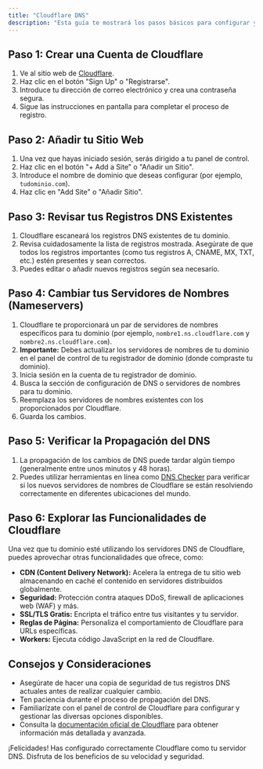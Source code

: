 ```yaml
---
title: "Cloudflare DNS"
description: "Esta guía te mostrará los pasos básicos para configurar y utilizar Cloudflare como tu servidor DNS para tu dominio. Cloudflare ofrece una infraestructura DNS global rápida y segura, además de otras funcionalidades como mitigación de DDoS y CDN."
---
```


## Paso 1: Crear una Cuenta de Cloudflare

1. Ve al sitio web de [Cloudflare](https://www.cloudflare.com/).
2. Haz clic en el botón "Sign Up" o "Registrarse".
3. Introduce tu dirección de correo electrónico y crea una contraseña segura.
4. Sigue las instrucciones en pantalla para completar el proceso de registro.

## Paso 2: Añadir tu Sitio Web

1. Una vez que hayas iniciado sesión, serás dirigido a tu panel de control.
2. Haz clic en el botón "\+ Add a Site" o "Añadir un Sitio".
3. Introduce el nombre de dominio que deseas configurar (por ejemplo, `tudominio.com`).
4. Haz clic en "Add Site" o "Añadir Sitio".

## Paso 3: Revisar tus Registros DNS Existentes

1. Cloudflare escaneará los registros DNS existentes de tu dominio.
2. Revisa cuidadosamente la lista de registros mostrada. Asegúrate de que todos los registros importantes (como tus registros A, CNAME, MX, TXT, etc.) estén presentes y sean correctos.
3. Puedes editar o añadir nuevos registros según sea necesario.

## Paso 4: Cambiar tus Servidores de Nombres (Nameservers)

1. Cloudflare te proporcionará un par de servidores de nombres específicos para tu dominio (por ejemplo, `nombre1.ns.cloudflare.com` y `nombre2.ns.cloudflare.com`).
2. **Importante:** Debes actualizar los servidores de nombres de tu dominio en el panel de control de tu registrador de dominio (donde compraste tu dominio).
3. Inicia sesión en la cuenta de tu registrador de dominio.
4. Busca la sección de configuración de DNS o servidores de nombres para tu dominio.
5. Reemplaza los servidores de nombres existentes con los proporcionados por Cloudflare.
6. Guarda los cambios.

## Paso 5: Verificar la Propagación del DNS

1. La propagación de los cambios de DNS puede tardar algún tiempo (generalmente entre unos minutos y 48 horas).
2. Puedes utilizar herramientas en línea como [DNS Checker](https://dnschecker.org/) para verificar si los nuevos servidores de nombres de Cloudflare se están resolviendo correctamente en diferentes ubicaciones del mundo.

## Paso 6: Explorar las Funcionalidades de Cloudflare

Una vez que tu dominio esté utilizando los servidores DNS de Cloudflare, puedes aprovechar otras funcionalidades que ofrece, como:

- **CDN (Content Delivery Network):** Acelera la entrega de tu sitio web almacenando en caché el contenido en servidores distribuidos globalmente.
- **Seguridad:** Protección contra ataques DDoS, firewall de aplicaciones web (WAF) y más.
- **SSL/TLS Gratis:** Encripta el tráfico entre tus visitantes y tu servidor.
- **Reglas de Página:** Personaliza el comportamiento de Cloudflare para URLs específicas.
- **Workers:** Ejecuta código JavaScript en la red de Cloudflare.

## Consejos y Consideraciones

- Asegúrate de hacer una copia de seguridad de tus registros DNS actuales antes de realizar cualquier cambio.
- Ten paciencia durante el proceso de propagación del DNS.
- Familiarízate con el panel de control de Cloudflare para configurar y gestionar las diversas opciones disponibles.
- Consulta la [documentación oficial de Cloudflare](https://developers.cloudflare.com/) para obtener información más detallada y avanzada.

¡Felicidades\! Has configurado correctamente Cloudflare como tu servidor DNS. Disfruta de los beneficios de su velocidad y seguridad.

<Ayuda />
